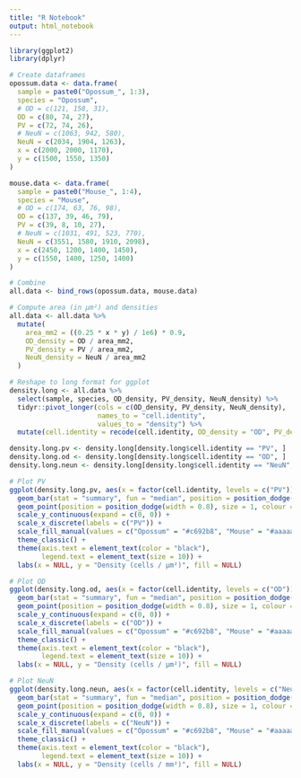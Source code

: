 ```yaml
---
title: "R Notebook"
output: html_notebook
---
```


```r

library(ggplot2)
library(dplyr)

# Create dataframes
opossum.data <- data.frame(
  sample = paste0("Opossum_", 1:3),
  species = "Opossum",
  # OD = c(121, 158, 31),
  OD = c(80, 74, 27), 
  PV = c(72, 74, 26),
  # NeuN = c(1063, 942, 580), 
  NeuN = c(2034, 1904, 1263),
  x = c(2000, 2000, 1170),
  y = c(1500, 1550, 1350)
)

mouse.data <- data.frame(
  sample = paste0("Mouse_", 1:4),
  species = "Mouse",
  # OD = c(174, 63, 76, 98),
  OD = c(137, 39, 46, 79), 
  PV = c(39, 8, 10, 27),
  # NeuN = c(1031, 491, 523, 770), 
  NeuN = c(3551, 1580, 1910, 2098),
  x = c(2450, 1200, 1400, 1450),
  y = c(1550, 1400, 1250, 1400)
)

# Combine
all.data <- bind_rows(opossum.data, mouse.data)

# Compute area (in µm²) and densities
all.data <- all.data %>%
  mutate(
    area_mm2 = ((0.25 * x * y) / 1e6) * 0.9,
    OD_density = OD / area_mm2, 
    PV_density = PV / area_mm2, 
    NeuN_density = NeuN / area_mm2
  )

# Reshape to long format for ggplot
density.long <- all.data %>%
  select(sample, species, OD_density, PV_density, NeuN_density) %>%
  tidyr::pivot_longer(cols = c(OD_density, PV_density, NeuN_density),
                      names_to = "cell.identity",
                      values_to = "density") %>%
  mutate(cell.identity = recode(cell.identity, OD_density = "OD", PV_density = "PV", NeuN_density = "NeuN"))

density.long.pv <- density.long[density.long$cell.identity == "PV", ]
density.long.od <- density.long[density.long$cell.identity == "OD", ]
density.long.neun <- density.long[density.long$cell.identity == "NeuN", ]

# Plot PV
ggplot(density.long.pv, aes(x = factor(cell.identity, levels = c("PV")), y = density, fill = species)) +
  geom_bar(stat = "summary", fun = "median", position = position_dodge(width = 0.8), width = 0.75) +
  geom_point(position = position_dodge(width = 0.8), size = 1, colour = "black") +
  scale_y_continuous(expand = c(0, 0)) +
  scale_x_discrete(labels = c("PV")) +
  scale_fill_manual(values = c("Opossum" = "#c692b8", "Mouse" = "#aaaaaa")) +
  theme_classic() +
  theme(axis.text = element_text(color = "black"),
        legend.text = element_text(size = 10)) +
  labs(x = NULL, y = "Density (cells / µm²)", fill = NULL)

# Plot OD
ggplot(density.long.od, aes(x = factor(cell.identity, levels = c("OD")), y = density, fill = species)) +
  geom_bar(stat = "summary", fun = "median", position = position_dodge(width = 0.8), width = 0.75) +
  geom_point(position = position_dodge(width = 0.8), size = 1, colour = "black") +
  scale_y_continuous(expand = c(0, 0)) +
  scale_x_discrete(labels = c("OD")) +
  scale_fill_manual(values = c("Opossum" = "#c692b8", "Mouse" = "#aaaaaa")) +
  theme_classic() +
  theme(axis.text = element_text(color = "black"),
        legend.text = element_text(size = 10)) +
  labs(x = NULL, y = "Density (cells / µm²)", fill = NULL)

# Plot NeuN
ggplot(density.long.neun, aes(x = factor(cell.identity, levels = c("NeuN")), y = density, fill = species)) +
  geom_bar(stat = "summary", fun = "median", position = position_dodge(width = 0.8), width = 0.75) +
  geom_point(position = position_dodge(width = 0.8), size = 1, colour = "black") +
  scale_y_continuous(expand = c(0, 0)) +
  scale_x_discrete(labels = c("NeuN")) +
  scale_fill_manual(values = c("Opossum" = "#c692b8", "Mouse" = "#aaaaaa")) +
  theme_classic() +
  theme(axis.text = element_text(color = "black"),
        legend.text = element_text(size = 10)) +
  labs(x = NULL, y = "Density (cells / mm²)", fill = NULL)

```

